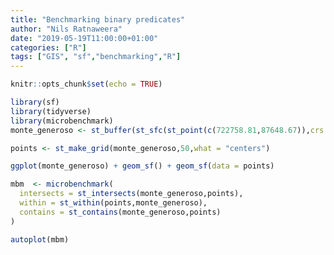 ```yaml
---
title: "Benchmarking binary predicates"
author: "Nils Ratnaweera"
date: "2019-05-19T11:00:00+01:00"
categories: ["R"]
tags: ["GIS", "sf","benchmarking","R"]
---
```


```r
knitr::opts_chunk$set(echo = TRUE)
```



```r

library(sf)
library(tidyverse)
library(microbenchmark)
monte_generoso <- st_buffer(st_sfc(st_point(c(722758.81,87648.67)),crs = 21781),1000)

points <- st_make_grid(monte_generoso,50,what = "centers")

ggplot(monte_generoso) + geom_sf() + geom_sf(data = points)

```


```r
mbm  <- microbenchmark(
  intersects = st_intersects(monte_generoso,points),
  within = st_within(points,monte_generoso),
  contains = st_contains(monte_generoso,points)
)
```

```r
autoplot(mbm)
```


